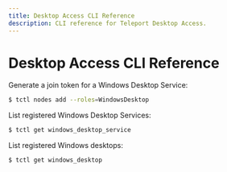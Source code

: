 ```yaml
---
title: Desktop Access CLI Reference
description: CLI reference for Teleport Desktop Access.
---
```


# Desktop Access CLI Reference

Generate a join token for a Windows Desktop Service:

```sh
$ tctl nodes add --roles=WindowsDesktop
```

List registered Windows Desktop Services:

```sh
$ tctl get windows_desktop_service
```

List registered Windows desktops:

```sh
$ tctl get windows_desktop
```